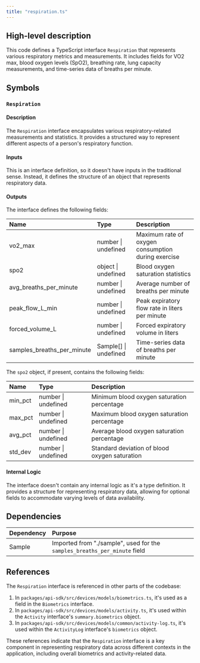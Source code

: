 ```yaml
---
title: "respiration.ts"
---
```


## High-level description
This code defines a TypeScript interface `Respiration` that represents various respiratory metrics and measurements. It includes fields for VO2 max, blood oxygen levels (SpO2), breathing rate, lung capacity measurements, and time-series data of breaths per minute.

## Symbols

### `Respiration`
#### Description
The `Respiration` interface encapsulates various respiratory-related measurements and statistics. It provides a structured way to represent different aspects of a person's respiratory function.

#### Inputs
This is an interface definition, so it doesn't have inputs in the traditional sense. Instead, it defines the structure of an object that represents respiratory data.

#### Outputs
The interface defines the following fields:

| Name | Type | Description |
|:-----|:-----|:------------|
| vo2_max | number \| undefined | Maximum rate of oxygen consumption during exercise |
| spo2 | object \| undefined | Blood oxygen saturation statistics |
| avg_breaths_per_minute | number \| undefined | Average number of breaths per minute |
| peak_flow_L_min | number \| undefined | Peak expiratory flow rate in liters per minute |
| forced_volume_L | number \| undefined | Forced expiratory volume in liters |
| samples_breaths_per_minute | Sample[] \| undefined | Time-series data of breaths per minute |

The `spo2` object, if present, contains the following fields:

| Name | Type | Description |
|:-----|:-----|:------------|
| min_pct | number \| undefined | Minimum blood oxygen saturation percentage |
| max_pct | number \| undefined | Maximum blood oxygen saturation percentage |
| avg_pct | number \| undefined | Average blood oxygen saturation percentage |
| std_dev | number \| undefined | Standard deviation of blood oxygen saturation |

#### Internal Logic
The interface doesn't contain any internal logic as it's a type definition. It provides a structure for representing respiratory data, allowing for optional fields to accommodate varying levels of data availability.

## Dependencies
| Dependency | Purpose |
|:-----------|:--------|
| Sample | Imported from "./sample", used for the `samples_breaths_per_minute` field |

## References
The `Respiration` interface is referenced in other parts of the codebase:

1. In `packages/api-sdk/src/devices/models/biometrics.ts`, it's used as a field in the `Biometrics` interface.
2. In `packages/api-sdk/src/devices/models/activity.ts`, it's used within the `Activity` interface's `summary.biometrics` object.
3. In `packages/api-sdk/src/devices/models/common/activity-log.ts`, it's used within the `ActivityLog` interface's `biometrics` object.

These references indicate that the `Respiration` interface is a key component in representing respiratory data across different contexts in the application, including overall biometrics and activity-related data.